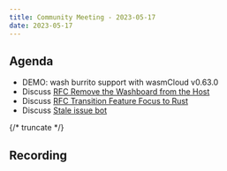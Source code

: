 ```yaml
---
title: Community Meeting - 2023-05-17
date: 2023-05-17
---
```


## Agenda

- DEMO: wash burrito support with wasmCloud v0.63.0
- Discuss [RFC Remove the Washboard from the Host](https://github.com/wasmCloud/wasmCloud/issues/321)
- Discuss [RFC Transition Feature Focus to Rust](https://github.com/wasmCloud/wasmCloud/issues/324)
- Discuss [Stale issue bot](https://github.com/wasmCloud/wasmCloud/pull/330)

{/* truncate */}

## Recording

<YouTube url="https://youtu.be/w56o2p2woYY" />
